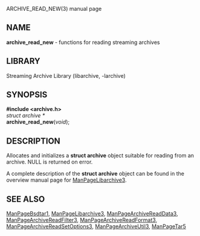 ARCHIVE_READ_NEW(3) manual page 
== NAME == 
'''archive_read_new''' 
- functions for reading streaming archives 
== LIBRARY == 
Streaming Archive Library (libarchive, -larchive) 
== SYNOPSIS == 
'''<nowiki>#include <archive.h></nowiki>''' 
<br> 
''struct archive *'' 
<br> 
'''archive_read_new'''(''void''); 
== DESCRIPTION == 
Allocates and initializes a 
'''struct archive''' 
object suitable for reading from an archive. 
NULL 
is returned on error. 

A complete description of the 
'''struct archive''' 
object can be found in the overview manual page for 
[[ManPageLibarchive3]]. 
== SEE ALSO == 
[[ManPageBsdtar1]], 
[[ManPageLibarchive3]], 
[[ManPageArchiveReadData3]], 
[[ManPageArchiveReadFilter3]], 
[[ManPageArchiveReadFormat3]], 
[[ManPageArchiveReadSetOptions3]], 
[[ManPageArchiveUtil3]], 
[[ManPageTar5]] 
